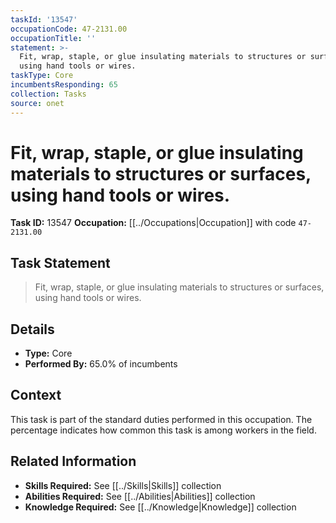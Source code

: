 ```yaml
---
taskId: '13547'
occupationCode: 47-2131.00
occupationTitle: ''
statement: >-
  Fit, wrap, staple, or glue insulating materials to structures or surfaces,
  using hand tools or wires.
taskType: Core
incumbentsResponding: 65
collection: Tasks
source: onet
---
```

# Fit, wrap, staple, or glue insulating materials to structures or surfaces, using hand tools or wires.

**Task ID:** 13547
**Occupation:** [[../Occupations|Occupation]] with code `47-2131.00`

## Task Statement

> Fit, wrap, staple, or glue insulating materials to structures or surfaces, using hand tools or wires.

## Details

- **Type:** Core
- **Performed By:** 65.0% of incumbents

## Context

This task is part of the standard duties performed in this occupation. The percentage indicates how common this task is among workers in the field.

## Related Information

- **Skills Required:** See [[../Skills|Skills]] collection
- **Abilities Required:** See [[../Abilities|Abilities]] collection
- **Knowledge Required:** See [[../Knowledge|Knowledge]] collection
